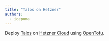 ```yaml
---
title: "Talos on Hetzner"
authors:
  - icepuma
---
```


Deploy [Talos](https://www.talos.dev/) on [Hetzner Cloud](https://www.hetzner.com/cloud) using [OpenTofu](https://opentofu.org/).
